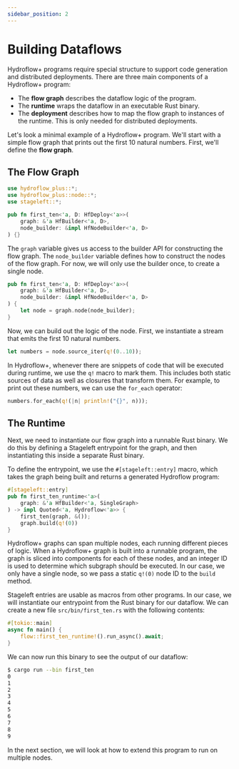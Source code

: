 ```yaml
---
sidebar_position: 2
---
```


# Building Dataflows
Hydroflow+ programs require special structure to support code generation and distributed deployments. There are three main components of a Hydroflow+ program:
- The **flow graph** describes the dataflow logic of the program.
- The **runtime** wraps the dataflow in an executable Rust binary.
- The **deployment** describes how to map the flow graph to instances of the runtime. This is only needed for distributed deployments.

Let's look a minimal example of a Hydroflow+ program. We'll start with a simple flow graph that prints out the first 10 natural numbers. First, we'll define the **flow graph**.


## The Flow Graph
```rust
use hydroflow_plus::*;
use hydroflow_plus::node::*;
use stageleft::*;

pub fn first_ten<'a, D: HfDeploy<'a>>(
    graph: &'a HfBuilder<'a, D>,
    node_builder: &impl HfNodeBuilder<'a, D>
) {}
```

The `graph` variable gives us access to the builder API for constructing the flow graph. The `node_builder` variable defines how to construct the nodes of the flow graph. For now, we will only use the builder once, to create a single node.

```rust
pub fn first_ten<'a, D: HfDeploy<'a>>(
    graph: &'a HfBuilder<'a, D>,
    node_builder: &impl HfNodeBuilder<'a, D>
) {
    let node = graph.node(node_builder);
}
```

Now, we can build out the logic of the node. First, we instantiate a stream that emits the first 10 natural numbers.

```rust
let numbers = node.source_iter(q!(0..10));
```

In Hydroflow+, whenever there are snippets of code that will be executed during runtime, we use the `q!` macro to mark them. This includes both static sources of data as well as closures that transform them. For example, to print out these numbers, we can use the `for_each` operator:

```rust
numbers.for_each(q!(|n| println!("{}", n)));
```

## The Runtime
Next, we need to instantiate our flow graph into a runnable Rust binary. We do this by defining a Stageleft entrypoint for the graph, and then instantiating this inside a separate Rust binary.

To define the entrypoint, we use the `#[stageleft::entry]` macro, which takes the graph being built and returns a generated Hydroflow program:

```rust
#[stageleft::entry]
pub fn first_ten_runtime<'a>(
    graph: &'a HfBuilder<'a, SingleGraph>
) -> impl Quoted<'a, Hydroflow<'a>> {
    first_ten(graph, &());
    graph.build(q!(0))
}
```

Hydroflow+ graphs can span multiple nodes, each running different pieces of logic. When a Hydroflow+ graph is built into a runnable program, the graph is sliced into components for each of these nodes, and an integer ID is used to determine which subgraph should be executed. In our case, we only have a single node, so we pass a static `q!(0)` node ID to the `build` method.

Stageleft entries are usable as macros from other programs. In our case, we will instantiate our entrypoint from the Rust binary for our dataflow. We can create a new file `src/bin/first_ten.rs` with the following contents:

```rust
#[tokio::main]
async fn main() {
    flow::first_ten_runtime!().run_async().await;
}
```

We can now run this binary to see the output of our dataflow:

```bash
$ cargo run --bin first_ten
0
1
2
3
4
5
6
7
8
9
```

In the next section, we will look at how to extend this program to run on multiple nodes.
